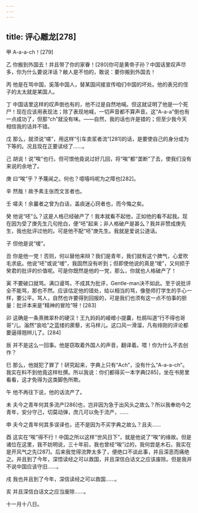```yaml
---
---
---
```

title: 评心雕龙[278]
---




甲 A-a-a-ch！[279]

乙 你搬到外国去！并且带了你的家眷！[280]你可是黄帝子孙？中国话里叹声尽多，你为什么要说洋话？敝人是不怕的，敢说：要你搬到外国去！

丙 他是在骂中国，奚落中国人，替某国间接宣传咱们中国的坏处。他的表兄的侄子的太太就是某国人。

丁 中国话里这样的叹声倒也有的，他不过是自然地喊。但这就证明了他是一个死尸！现在应该用表现法；除了表现地喊，一切声音都不算声音。这“A-a-a”倒也有一点成功了，但那“ch”就没有味。——自然，我的话也许是错的；但至少我今天相信我的话并不错。

戊 那么，就须说“嗟”，用这样“引车卖浆者流”[281]的话，是要使自己的身分成为下等的。况且现在正要读经了……。

己 胡说！说“唉”也行。但可恨他竟说过好几回，将“唉”都“垄断”了去，使我们没有来说的余地了。

庚 曰“唉”乎？予蔑闻之。何也？噫嘻吗呢为之障也[282]。

辛 然哉！故予素主张而文言者也。

壬 嗟夫！余曩者之曾为白话，盖痰迷心窍者也，而今悔之矣。

癸 他说“呸”么？这是人格已经破产了！我本就看不起他，正如他的看不起我。现在因为受了庚先生几句抢白，便“呸”起来；非人格破产是甚么？我并非赞成庚先生，我也批评过他的。可是他不配“呸”庚先生。我就是爱说公道话。

子 但他是说“嗳”。

丑 你是他一党！否则，何以替他来辩？我们是青年，我们就有这个脾气，心爱吹毛求疵。他说“呸”或说“嗳”，我固然没有听到；但即使他说的真是“嗳”，又何损于癸君的批评的价值呢。可是你既然是他的一党，那么，你就也人格破产了！

寅 不要破口就骂。满口谩骂，不成其为批评，Gentle-man决不如此。至于说批评全不能骂，那也不然。应该估定他的错处，给以相当的骂，像塾师打学生的手心一样，要公平。骂人，自然也许要得到回报的，可是我们也须有这一点不怕事的胆量：批评本来是“精神的冒险”呀！[283]

卯 这确是一条熹微翠朴的硬汉！王九妈妈的崚嶒小提囊，杜鹃叫道“行不得也哥哥”儿。滃然“哀哈”之蓝缕的蒺藜，劣马样儿。这口风一滑溜，凡有绯刚的评论都要逼得翘辫儿了。[284]

辰 并不是这么一回事。他是窃取着外国人的声音，翻译着。喂！你为什么不去创作？

巳 那么，他就犯了罪了！研究起来，字典上只有“Ach”，没有什么“A-a-a-ch”。我实在料不到他竟这样杜撰。所以我说：你们都得买一本字典[285]，坐在书房里看看，这才免得为这类脚色所欺。

午 他不再往下说，他的话流产了。

未 夫今之青年何其多流产[286]也，岂非因为急于出风头之故么？所以我奉劝今之青年，安分守己，切莫动弹，庶几可以免于流产，……

申 夫今之青年何其多误译也，还不是因为不买字典之故么？且夫……

酉 这实在“唉”得不行！中国之所以这样“世风日下”，就是他说了“唉”的缘故。但是诸位在这里，我不妨明说，三十年前，我也曾经“唉”过的，我何尝是木石，我实在是开风气之先[287]。后来我觉得流弊太多了，便绝口不谈此事，并且深恶而痛绝之。并且到了今年，深悟读经之可以救国，并且深信白话文之应该废除。但是我并不说中国应该守旧……。

戌 我也并且到了今年，深信读经之可以救国……。

亥 并且深信白话文之应当废除……。

十一月十八日。